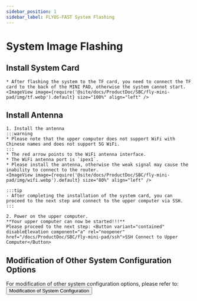 ```yaml
---
sidebar_position: 1
sidebar_label: FLYOS-FAST System Flashing
---
```








# System Image Flashing

<FASTFASLH name="H3" />

            
## Install System Card


    * After flashing the system to the TF card, you need to connect the TF card to the back of the MINI PAD, otherwise the system cannot start.
    <ImageView image={require('@site/docs/ProductDoc/SBC/fly-mini-pad/img/tf.webp').default} size="100%" align="left" />  


## Install Antenna

    1. Install the antenna
    :::warning
    * Please note that the upper computer does not support WiFi with Chinese names and does not support 5G WiFi.
    :::
    * The red arrow points to the WiFi antenna interface.
    * The WiFi antenna port is `ipex1`.
    * Please install the antenna, otherwise the weak signal may cause the inability to connect to the router.
    <ImageView image={require('@site/docs/ProductDoc/SBC/fly-mini-pad/img/wifi.webp').default} size="80%" align="left" /> 

    :::tip
    - After completing the installation of the system card, you can proceed to the next step and connect to the upper computer via SSH.
    :::

    2. Power on the upper computer.  
    **Your upper computer can now be started!!!**  
    Please proceed to the next step: <Button variant="contained" disableElevation component="a" rel="noopener" href="/docs/ProductDoc/SBC/fly-mini-pad/ssh">SSH Connect to Upper Computer</Button>

## Modification of Other System Configuration Options

For modification of other system configuration options, please refer to: <Button variant="contained" disableElevation component="a" rel="noopener" href="/docs/ProductDoc/SBC/fly-mini-pad/flyos/fast_config">Modification of System Configuration</Button>
